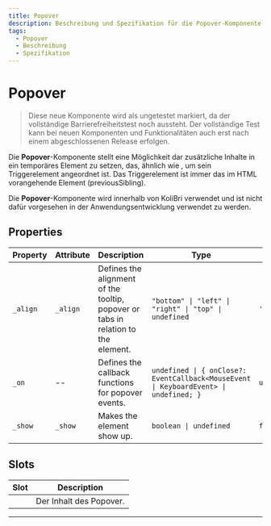 ```yaml
---
title: Popover
description: Beschreibung und Spezifikation für die Popover-Komponente.
tags:
  - Popover
  - Beschreibung
  - Spezifikation
---
```


# Popover

> <kol-badge _label="untested"></kol-badge> Diese neue Komponente wird als ungetestet markiert, da der vollständige Barrierefreiheitstest noch aussteht. Der vollständige Test kann bei neuen Komponenten und Funktionalitäten auch erst nach einem abgeschlossenen Release erfolgen.

Die **Popover**-Komponente stellt eine Möglichkeit dar zusätzliche Inhalte in ein temporäres Element zu setzen, das, ähnlich wie <kol-link _href="" _label="Tooltip"></kol-link>, um sein Triggerelement angeordnet ist.
Das Triggerelement ist immer das im HTML vorangehende Element (previousSibling).

<kol-alert _type="info" _variant="card">Die **Popover**-Komponente wird innerhalb von KoliBri verwendet und ist nicht dafür vorgesehen in der Anwendungsentwicklung verwendet zu werden.</kol-alert>

<!-- Auto Generated Below -->

## Properties

| Property | Attribute | Description                                                                       | Type                                                                                  | Default     |
| -------- | --------- | --------------------------------------------------------------------------------- | ------------------------------------------------------------------------------------- | ----------- |
| `_align` | `_align`  | Defines the alignment of the tooltip, popover or tabs in relation to the element. | `"bottom" \| "left" \| "right" \| "top" \| undefined`                                 | `'top'`     |
| `_on`    | --        | Defines the callback functions for popover events.                                | `undefined \| { onClose?: EventCallback<MouseEvent \| KeyboardEvent> \| undefined; }` | `undefined` |
| `_show`  | `_show`   | Makes the element show up.                                                        | `boolean \| undefined`                                                                | `false`     |

## Slots

| Slot | Description             |
| ---- | ----------------------- |
|      | Der Inhalt des Popover. |

---
